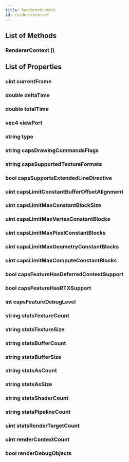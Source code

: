 ```yaml
---
title: RendererContext
id: rendererContext
---
```


## List of Methods

### RendererContext ()

## List of Properties

### uint currentFrame

### double deltaTime

### double totalTime

### vec4 viewPort

### string type

### string capsDrawingCommandsFlags

### string capsSupportedTextureFormats

### bool capsSupportsExtendedLineDirective

### uint capsLimitConstantBufferOffsetAlignment

### uint capsLimitMaxConstantBlockSize

### uint capsLimitMaxVertexConstantBlocks

### uint capsLimitMaxPixelConstantBlocks

### uint capsLimitMaxGeometryConstantBlocks

### uint capsLimitMaxComputeConstantBlocks

### bool capsFeatureHasDeferredContextSupport

### bool capsFeatureHasRTXSupport

### int capsFeatureDebugLevel

### string statsTextureCount

### string statsTextureSize

### string statsBufferCount

### string statsBufferSize

### string statsAsCount

### string statsAsSize

### string statsShaderCount

### string statsPipelineCount

### uint statsRenderTargetCount

### uint renderContextCount

### bool renderDebugObjects

